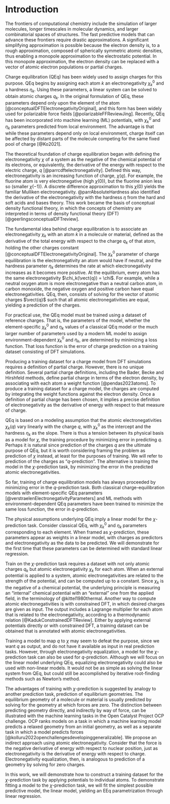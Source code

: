 # Introduction

<!-- 1. Why charge? / Charge is important -->
The frontiers of computational chemistry include the simulation of larger molecules, longer timescales in molecular dynamics, and larger combinatorial spaces of structures.
The fast predictive models that can advance these frontiers require drastic approximations.
A significant simplifying approximation is possible because the electron density is, to a rough approximation, composed of spherically symmetric atomic densities, thus enabling a monopole approximation to the electrostatic potential.
In this monopole approximation, the electron density can be replaced with a vector of atomic electron populations or partial charges.

<!-- 2. Charge equilibration / You should get it from charge equilibration -->
Charge equilibration (QEq) has been widely used to assign charges for this purpose.
QEq begins by assigning each atom $k$ an electronegativity $\chi^0_k$ and a hardness $\eta_k$. 
Using these parameters, a linear system can be solved to obtain atomic charges $q_k$.
In the original formulation of QEq, these parameters depend only upon the element of the atom [@conceptualDFTElectronegativityOriginal], and this form has been widely used for polarizable force fields [@polarizableFFReviewJing].
Recently, QEq has been incorporated into machine learning (ML) potentials, with $\chi^0_k$ and $\eta_k$ parameters predicted from local environment.
The advantage is that while these parameters depend only on local environment, charge itself can be affected by distant parts of the molecule competing for the same fixed pool of charge [@Ko2021].

<!-- 3. Conceptual DFT / Electronegativity is a real thing -->
The theoretical foundation of charge equilibration began with defining the electronegativity $\chi$ of a system as the negative of the chemical potential of its electrons, or equivalently, the derivative of the energy with respect to the electric charge, $q$ [@parrcdftelectronegativity].
Defined this way, electronegativity is an increasing function of charge, $\chi(q)$.
For example, the fluorine atom is very electronegative (high $\chi(0)$), but the fluorine anion less so (smaller $\chi(-1)$).
A discrete difference approximation to this $\chi(0)$ yields the familiar Mulliken electronegativity.
@parrAbsoluteHardness also identified the derivative of the electronegativity with the hardness $\eta$ from the hard and soft acids and bases theory.
This work became the basis of conceptual density functional theory, in which the concepts of chemistry are interpreted in terms of density functional theory (DFT) [@geerlingsconceptualDFTreview].

The fundamental idea behind charge equilibration is to associate an electronegativity $\chi_k$ with an atom $k$ in a molecule or material, defined as the derivative of the total energy with respect to the charge $q_k$ of that atom, holding the other charges constant [@conceptualDFTElectronegativityOriginal].
The $\chi^0_k$ parameter of charge equilibration is the electronegativity an atom would have if neutral, and the hardness parameter $\eta_k$ determines the rate at which electronegativity increases as it becomes more positive.
At the equilibrium, every atom has the same electronegativity $\chi_k(\vect{q}) = \chi$.
For example, while a neutral oxygen atom is more electronegative than a neutral carbon atom, in carbon monoxide, the negative oxygen and positive carbon have equal electronegativities.
QEq, then, consists of solving for the vector of atomic charges $\vect{q}$ such that all atomic electronegativities are equal, yielding a prediction of the charges.

<!-- 4. Parameter estimation / Parameter estimation is an interesting topic and could be done better -->
For practical use, the QEq model must be trained using a dataset of reference charges.
That is, the parameters of the model, whether the element-specific $\chi^0_k$ and $\eta_k$ values of a classical QEq model or the much larger number of parameters used by a modern ML model to assign environment-dependent $\chi^0_k$ and $\eta_k$, are determined by minimizing a loss function.
That loss function is the error of charge prediction on a training dataset consisting of DFT simulations.

<!-- 5. q-prediction and partial charge / We currently only do q-prediction, but... -->
Producing a training dataset for a charge model from DFT simulations requires a definition of partial charge.
However, there is no unique definition.
Several partial charge definitions, including the Bader, Becke and Hirshfeld methods, define partial charge in terms of the electron density, by associating with each atom a weight function [@pendas2023atoms].
To produce a training dataset for a charge model, the charges are computed by integrating the weight functions against the electron density.
Once a definition of partial charge has been chosen, it implies a precise definition of electronegativity as the derivative of energy with respect to that measure of charge.

<!-- 6. χ-prediction and the linear model / We should be doing χ-prediction instead -->
QEq is based on a modeling assumption that the atomic electronegativities $\chi_k(q)$ vary linearly with the charge $q$, with $\chi^0_k$ as the intercept and the hardness $\eta_k$ as the slope. <!-- consider adding the formulas here and referencing them in the theory section since they become relevant here. i.e. in theory you say here we can derive eqn (intro x) from blahblah -->
There is thus a tension between its physical basis as a model for $\chi$, the training procedure by minimizing error in predicting $q$.
Perhaps it is natural since prediction of the charges $q$ are the ultimate purpose of QEq, but it is worth considering framing the problem as prediction of $\chi$ instead, at least for the purposes of training.
We will refer to prediction of the charges as "$q$-prediction".
The alternative is training the model in the $\chi$-prediction task, by minimizing the error in the predicted atomic electronegativities.

So far, training of charge equilibration models has always proceeded by minimizing error in the $q$-prediction task.
Both classical charge-equilibration models with element-specific QEq parameters [@verstraelenElectronegativityParameters] and ML methods with environment-dependent QEq parameters have been trained to minimize the same loss function, the error in $q$-prediction.

<!-- Linear regression -->
The physical assumptions underlying QEq imply a linear model for the $\chi$-prediction task.
Consider classical QEq, with $\chi^0_k$ and $\eta_k$ parameters corresponding to each element.
When framed as $\chi$-prediction, these parameters appear as weights in a linear model, with charges as predictors and electronegativity as the data to be predicted.
We will demonstrate for the first time that these parameters can be determined with standard linear regression.

<!-- Training on the χ-prediction task is feasible because you can get the data -->
Train on the $\chi$-prediction task requires a dataset with not only atomic charges $q_k$ but atomic electronegativity $\chi_k$ for each atom.
When an external potential is applied to a system, atomic electronegativities are related to the strength of the potential, and can be computed up to a constant.
Since $\chi_k$ is the negative of a chemical potential, the underlying principle is measuring an "internal" chemical potential with an "external" one from the applied field, in the terminology of @kittel1980thermal.
Another way to compute atomic electronegativities is with constrained DFT, in which desired charges are given as input.
The output includes a Lagrange multiplier for each atom that is related to the electronegativity, according to a thermodynamic relation [@KadukConstrainedDFTReview].
Either by applying external potentials directly or with constrained DFT, a training dataset can be obtained that is annotated with atomic electronegativities.

<!-- Training on the χ-prediction task is fine because we can still get q -->
Training a model to map $q$ to $\chi$ may seem to defeat the purpose, since we want $q$ as output, and do not have it available as input in real prediction tasks.
However, through electronegativity equalization, a model for the $\chi$-prediction task can also be used for $q$-prediction.
Although we will focus on the linear model underlying QEq, equalizing electronegativity could also be used with non-linear models.
It would not be as simple as solving the linear system from QEq, but could still be accomplished by iterative root-finding methods such as Newton's method.

<!-- Analogy to force / If force prediction is easier, probably so is χ-prediction -->
The advantages of training with $\chi$-prediction is suggested by analogy to another prediction task, prediction of equilibrium geometries.
The equilibrium geometry of a molecule or material is usually predicted by solving for the geometry at which forces are zero.
The distinction between predicting geometry directly, and indirectly by way of force, can be illustrated with the machine learning tasks in the Open Catalyst Project OCP challenge.
OCP ranks models on a task in which a machine learning model predicts a relaxed geometry from an initial geometry, as well as a separate task in which a model predicts forces [@kolluru2022openchallengesdevelopinggeneralizable].
We propose an indirect approach using atomic electronegativity.
Consider that the force is the negative derivative of energy with respect to nuclear position, just as electronegativity is the derivative of energy with respect to charge.
Electronegativity equalization, then, is analogous to prediction of a geometry by solving for zero charges.

In this work, we will demonstrate how to construct a training dataset for the $\chi$-prediction task by applying potentials to individual atoms.
To demonstrate fitting a model to the $\chi$-prediction task, we will fit the simplest possible predictive model, the linear model, yielding an EEq parametrization through linear regression.

